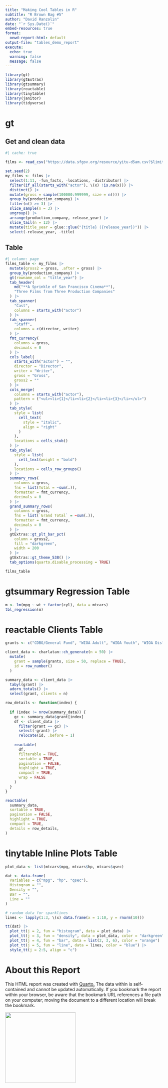 ```yaml
---
title: "Making Cool Tables in R"
subtitle: "R Brown Bag #5"
author: "David Ranzolin"
date: "`r Sys.Date()`"
embed-resources: true
format:
  oewd-report-html: default
output-file: "tables_demo_report"
execute: 
  echo: true
  warning: false
  message: false
---
```


```r
library(gt)
library(gtExtras)
library(gtsummary)
library(reactable)
library(tinytable)
library(janitor)
library(tidyverse)
```

# gt 

## Get and clean data

```r
#| cache: true

films <- read_csv("https://data.sfgov.org/resource/yitu-d5am.csv?$limit=999999")

set.seed(2)
my_films <- films |> 
  select(1:11, -fun_facts, -locations, -distributor) |>
  filter(if_all(starts_with("actor"), \(x) !is.na(x))) |> 
  distinct() |> 
  mutate(gross = sample(100000:999999, size = n())) |> 
  group_by(production_company) |> 
  filter(n() >= 3) |> 
  slice_sample(n = 3) |> 
  ungroup() |> 
  arrange(production_company, release_year) |> 
  slice_tail(n = 12) |> 
  mutate(title_year = glue::glue("{title} ({release_year})")) |> 
  select(-release_year, -title)
```

## Table

```r
#| column: page
films_table <- my_films |> 
  mutate(gross2 = gross, .after = gross) |> 
  group_by(production_company) |> 
  gt(rowname_col = "title_year") |> 
  tab_header(
    md("**A Sprinkle of San Francisco Cinema**"),
    "Three Films from Three Production Companies"
  ) |> 
  tab_spanner(
    "Cast",
    columns = starts_with("actor")
  ) |> 
  tab_spanner(
    "Staff",
    columns = c(director, writer)
  ) |>
  fmt_currency(
    columns = gross,
    decimals = 0
  ) |> 
  cols_label(
    starts_with("actor") ~ "",
    director = "Director",
    writer = "Writer",
    gross = "Gross",
    gross2 = ""
  ) |> 
  cols_merge(
    columns = starts_with("actor"),
    pattern = ("<ul><li>{1}</li><li>{2}</li><li>{3}</li></ul>")
  ) |>
  tab_style(
    style = list(
      cell_text(
        style = "italic",
        align = "right"
      )
    ),
    locations = cells_stub()
  ) |> 
  tab_style(
    style = list(
      cell_text(weight = "bold")
    ),
    locations = cells_row_groups()
  ) |> 
  summary_rows(
    columns = gross,
    fns = list(Total = ~sum(.)),
    formatter = fmt_currency,
    decimals = 0
  ) |> 
  grand_summary_rows(
    columns = gross,
    fns = list(`Grand Total` = ~sum(.)),
    formatter = fmt_currency,
    decimals = 0
  ) |> 
  gtExtras::gt_plt_bar_pct(
    column = gross2,
    fill = "darkgreen",
    width = 200
  ) |> 
  gtExtras::gt_theme_538() |> 
  tab_options(quarto.disable_processing = TRUE)

films_table
```


# gtsummary Regression Table

```r
m <- lm(mpg ~ wt + factor(cyl), data = mtcars)
tbl_regression(m)
```


# reactable Clients Table

```r
grants <- c("CDBG/General Fund", "WIOA Adult", "WIOA Youth", "WIOA Dislocated Worker")

client_data <- charlatan::ch_generate(n = 50) |> 
  mutate(
    grant = sample(grants, size = 50, replace = TRUE),
    id = row_number()
  )

summary_data <- client_data |> 
  tabyl(grant) |> 
  adorn_totals() |> 
  select(grant, clients = n)

row_details <- function(index) {
  
  if (index != nrow(summary_data)) {
    gc <- summary_data$grant[index]
    df <- client_data |> 
      filter(grant == gc) |> 
      select(-grant) |> 
      relocate(id, .before = 1)
    
    reactable(
      df,
      filterable = TRUE,
      sortable = TRUE,
      pagination = FALSE,
      highlight = TRUE,
      compact = TRUE,
      wrap = FALSE
    )
  }
}

reactable(
  summary_data,
  sortable = TRUE,
  pagination = FALSE,
  highlight = TRUE,
  compact = TRUE,
  details = row_details,
)

```


# tinytable Inline Plots Table

```r
plot_data <- list(mtcars$mpg, mtcars$hp, mtcars$qsec)

dat <- data.frame(
  Variables = c("mpg", "hp", "qsec"),
  Histogram = "",
  Density = "",
  Bar = "",
  Line = ""
)

# random data for sparklines
lines <- lapply(1:3, \(x) data.frame(x = 1:10, y = rnorm(10)))

tt(dat) |>
  plot_tt(j = 2, fun = "histogram", data = plot_data) |>
  plot_tt(j = 3, fun = "density", data = plot_data, color = "darkgreen") |>
  plot_tt(j = 4, fun = "bar", data = list(2, 3, 6), color = "orange") |>
  plot_tt(j = 5, fun = "line", data = lines, color = "blue") |>
  style_tt(j = 2:5, align = "c")
```


# About this Report

This HTML report was created with [Quarto.](https://quarto.org/) The data within is self-contained and cannot be updated automatically. If you bookmark the report within your browser, be aware that the bookmark URL references a file path on your computer; moving the document to a different location will break the bookmark.

![](_extensions/SFOEWD/oewd-report/assets/OEWD%20Circle%20Logo.png){fig-align="center" width="225"}
